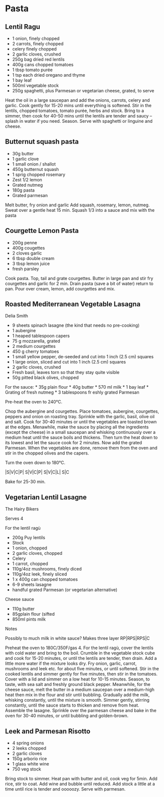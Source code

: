 # Pasta

## Lentil Ragu

* 1 onion, finely chopped
* 2 carrots, finely chopped
* celery finely chopped
* 2 garlic cloves, crushed
* 250g bag dried red lentils
* 400g cans chopped tomatoes
* 1 tbsp tomato purée
* 1 tsp each dried oregano and thyme
* 1 bay leaf
* 500ml vegetable stock
* 250g spaghetti, plus Parmesan or vegetarian cheese, grated, to serve

Heat the oil in a large saucepan and add the onions, carrots, celery and garlic. Cook gently for 15-20 mins until everything is softened.
Stir in the lentils, chopped tomatoes, tomato purée, herbs and stock. Bring to a simmer, then cook for 40-50 mins until the lentils are tender and saucy – splash in water if you need. Season.
Serve with spaghetti or linguine and cheese.

## Butternut squash pasta

* 30g butter
* 1 garlic clove
* 1 small onion / shallot
* 450g butternut squash
* 1 sprig chopped rosemary
* Zest 1/2 lemon
* Grated nutmeg
* 180g pasta
* Grated parmesan

Melt butter, fry onion and garlic
Add squash, rosemary, lemon, nutmeg. Sweat over a gentle heat 15 min.
Squash 1/3 into a sauce and mix with the pasta


## Courgette Lemon Pasta

* 200g penne
* 400g cougettes
* 2 cloves garlic
* 6 tbsp double cream
* 3 tbsp lemon juice
* fresh parsley

Cook pasta.
Top, tail and grate courgettes.
Butter in large pan and stir fry courgettes and garlic for 2 min.
Drain pasta (save a bit of water) return to pan. Pour over cream, lemon, add courgettes and mix.

## Roasted Mediterranean Vegetable Lasagna
Delia Smith

* 9 sheets spinach lasagne (the kind that needs no pre-cooking)
* 1 aubergine
* 1 heaped tablespoon capers
* 75 g mozzarella, grated
* 2 medium courgettes
* 450 g cherry tomatoes
* 1 small yellow pepper, de-seeded and cut into 1 inch (2.5 cm) squares
* 1 large onion, sliced and cut into 1 inch (2.5 cm) squares
* 2 garlic cloves, crushed
* Fresh basil, leaves torn so that they stay quite visible
* 50g pitted black olives, chopped

For the sauce:
* 35g plain flour
* 40g butter
* 570 ml milk
* 1 bay leaf
* Grating of fresh nutmeg
* 3 tablespoons fr eshly grated Parmesan 

Pre-heat the oven to 240°C.

Chop the aubergine and courgettes.
Place tomatoes, aubergine, courgettes, peppers and onion on roasting tray.
Sprinkle with the garlic, basil, olive oil and salt.
Cook for 30-40 minutes or until the vegetables are toasted brown at the edges.
Menawhile, make the sauce by placing all the ingredients (except the cheese) in a small saucepan and whisking continuously over a medium heat until the sauce boils and thickens.
Then turn the heat down to its lowest and let the sauce cook for 2 minutes. Now add the grated Parmesan.
When the vegetables are done, remove them from the oven and stir in the chopped olives and the capers.

Turn the oven down to 180°C.

|S|V|C|P| S|V|C|P| S|V|C|L| S|C

Bake for 25-30 min.


## Vegetarian Lentil Lasagne
The Hairy Bikers

Serves 4

For the lentil ragù

* 200g Puy lentils
* Stock
* 1 onion, chopped
* 2 garlic cloves, chopped
* Celery
* 1 carrot, chopped
* 110g/4oz mushrooms, finely diced
* 110g/4oz leek, finely sliced
* 1 x 400g can chopped tomatoes
* 6-9 sheets lasagne
* handful grated Parmesan (or vegetarian alternative)

Cheese sauce

* 110g butter
* 85gplain flour (sifted
* 850ml pints milk

Notes

Possibly to much milk in white sauce?
Makes three layer RP|RPS|RPS|C

Preheat the oven to 180C/350F/gas 4.
For the lentil ragù, cover the lentils with cold water and bring to the boil. Crumble in the vegetable stock cube and cook for 15-20 minutes, or until the lentils are tender, then drain. Add a little more water if the mixture looks dry.
Fry onion, garlic, carrot, mushrooms and leek etc. for about five minutes, or until softened.
Stir in the cooked lentils and simmer gently for five minutes, then stir in the tomatoes. Cover with a lid and simmer on a low heat for 10-15 minutes. Season, to taste, with sea salt and freshly ground black pepper.
Meanwhile, for the cheese sauce, melt the butter in a medium saucepan over a medium-high heat then mix in the flour and stir until bubbling. Gradually add the milk, whisking constantly, until the mixture is smooth.
Simmer gently, stirring constantly, until the sauce starts to thicken and remove from heat.
Assemble the lasagne. Sprinkle over the parmesan cheese and bake in the oven for 30-40 minutes, or until bubbling and golden-brown.

## Leek and Parmesan Risotto

- 4 spring onions
- 2 leeks chopped
- 2 garlic cloves
- 150g arborio rice
- 1 glass white wine
- 750 veg stock

Bring stock to simmer. Heat pan with butter and oil, cook veg for 5min. Add rice, stir to coat. Add wine and bubble until reduced.
Add stock a little at a time until rice is tender and ooooozy. Serve with parmesan.


